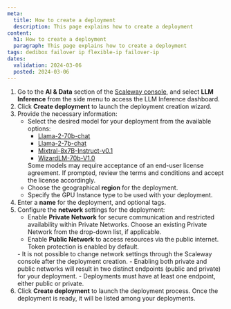 ```yaml
---
meta:
  title: How to create a deployment
  description: This page explains how to create a deployment
content:
  h1: How to create a deployment
  paragraph: This page explains how to create a deployment
tags: dedibox failover ip flexible-ip failover-ip
dates:
  validation: 2024-03-06
  posted: 2024-03-06
---
```


1. Go to the **AI & Data** section of the [Scaleway console](https://console.scaleway.com/), and select **LLM Inference** from the side menu to access the LLM Inference dashboard.
2. Click **Create deployment** to launch the deployment creation wizard.
3. Provide the necessary information:
    - Select the desired model for your deployment from the available options:
        - [Llama-2-70b-chat](/ai-data/llm-inference/reference-content/llama-2-70b-chat/)
        - [Llama-2-7b-chat](/ai-data/llm-inference/reference-content/llama-2-7b-chat/)
        - [Mixtral-8x7B-Instruct-v0.1](/ai-data/llm-inference/reference-content/mixtral-8x7b-instruct-v0.1/)
        - [WizardLM-70b-V1.0](/ai-data/llm-inference/reference-content/wizardlm-70b-v1.0/)
        <Message type="note">
          Some models may require acceptance of an end-user license agreement. If prompted, review the terms and conditions and accept the license accordingly.
        </Message>
    - Choose the geographical **region** for the deployment.
    - Specify the GPU Instance type to be used with your deployment.
4. Enter a **name** for the deployment, and optional tags.
5. Configure the **network** settings for the deployment:
    - Enable **Private Network** for secure communication and restricted availability within Private Networks. Choose an existing Private Network from the drop-down list, if applicable.
    - Enable **Public Network** to access resources via the public internet. Token protection is enabled by default.
    <Message type="important">
      - It is not possible to change network settings through the Scaleway console after the deployment creation. 
      - Enabling both private and public networks will result in two distinct endpoints (public and private) for your deployment.
      - Deployments must have at least one endpoint, either public or private.
    </Message>
6. Click **Create deployment** to launch the deployment process. Once the deployment is ready, it will be listed among your deployments.
